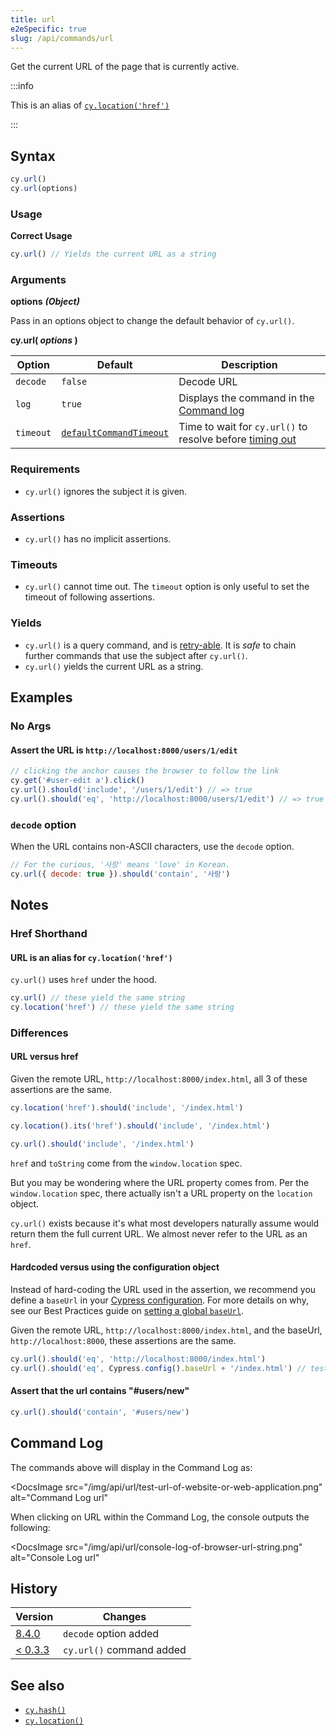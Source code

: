 ```yaml
---
title: url
e2eSpecific: true
slug: /api/commands/url
---
```


Get the current URL of the page that is currently active.

:::info

This is an alias of [`cy.location('href')`](/api/commands/location)

:::

## Syntax

```javascript
cy.url()
cy.url(options)
```

### Usage

**<Icon name="check-circle" color="green" /> Correct Usage**

```javascript
cy.url() // Yields the current URL as a string
```

### Arguments

**<Icon name="angle-right" /> options** **_(Object)_**

Pass in an options object to change the default behavior of `cy.url()`.

**cy.url( _options_ )**

| Option    | Default                                                              | Description                                                                              |
| --------- | -------------------------------------------------------------------- | ---------------------------------------------------------------------------------------- |
| `decode`  | `false`                                                              | Decode URL                                                                               |
| `log`     | `true`                                                               | Displays the command in the [Command log](/guides/core-concepts/cypress-app#Command-Log) |
| `timeout` | [`defaultCommandTimeout`](/guides/references/configuration#Timeouts) | Time to wait for `cy.url()` to resolve before [timing out](#Timeouts)                    |

### Requirements [<Icon name="question-circle"/>](/guides/core-concepts/introduction-to-cypress#Chains-of-Commands)

- `cy.url()` ignores the subject it is given.

### Assertions [<Icon name="question-circle"/>](/guides/core-concepts/introduction-to-cypress#Assertions)

- `cy.url()` has no implicit assertions.

### Timeouts [<Icon name="question-circle"/>](/guides/core-concepts/introduction-to-cypress#Timeouts)

- `cy.url()` cannot time out. The `timeout` option is only useful to set the
  timeout of following assertions.

### Yields [<Icon name="question-circle"/>](/guides/core-concepts/introduction-to-cypress#Subject-Management)

- `cy.url()` is a query command, and is
  [retry-able](/guides/core-concepts/retry-ability#Commands-Queries-and-Assertions).
  It is _safe_ to chain further commands that use the subject after `cy.url()`.
- `cy.url()` yields the current URL as a string.

## Examples

### No Args

#### Assert the URL is `http://localhost:8000/users/1/edit`

```javascript
// clicking the anchor causes the browser to follow the link
cy.get('#user-edit a').click()
cy.url().should('include', '/users/1/edit') // => true
cy.url().should('eq', 'http://localhost:8000/users/1/edit') // => true
```

### `decode` option

When the URL contains non-ASCII characters, use the `decode` option.

```javascript
// For the curious, '사랑' means 'love' in Korean.
cy.url({ decode: true }).should('contain', '사랑')
```

## Notes

### Href Shorthand

#### URL is an alias for `cy.location('href')`

`cy.url()` uses `href` under the hood.

```javascript
cy.url() // these yield the same string
cy.location('href') // these yield the same string
```

### Differences

#### URL versus href

Given the remote URL, `http://localhost:8000/index.html`, all 3 of these
assertions are the same.

```javascript
cy.location('href').should('include', '/index.html')

cy.location().its('href').should('include', '/index.html')

cy.url().should('include', '/index.html')
```

`href` and `toString` come from the `window.location` spec.

But you may be wondering where the URL property comes from. Per the
`window.location` spec, there actually isn't a URL property on the `location`
object.

`cy.url()` exists because it's what most developers naturally assume would
return them the full current URL. We almost never refer to the URL as an `href`.

#### Hardcoded versus using the configuration object

Instead of hard-coding the URL used in the assertion, we recommend you define a
`baseUrl` in your [Cypress configuration](/guides/references/configuration). For
more details on why, see our Best Practices guide on
[setting a global `baseUrl`](/guides/references/best-practices#Setting-a-global-baseUrl).

Given the remote URL, `http://localhost:8000/index.html`, and the baseUrl,
`http://localhost:8000`, these assertions are the same.

```javascript
cy.url().should('eq', 'http://localhost:8000/index.html')
cy.url().should('eq', Cypress.config().baseUrl + '/index.html') // tests won't fail in case the port changes
```

#### Assert that the url contains "#users/new"

```javascript
cy.url().should('contain', '#users/new')
```

## Command Log

The commands above will display in the Command Log as:

<DocsImage
  src="/img/api/url/test-url-of-website-or-web-application.png"
  alt="Command Log url"
></DocsImage>

When clicking on URL within the Command Log, the console outputs the following:

<DocsImage
  src="/img/api/url/console-log-of-browser-url-string.png"
  alt="Console Log url"
></DocsImage>

## History

| Version                                       | Changes                  |
| --------------------------------------------- | ------------------------ |
| [8.4.0](/guides/references/changelog#8-4-0)   | `decode` option added    |
| [< 0.3.3](/guides/references/changelog#0-3-3) | `cy.url()` command added |

## See also

- [`cy.hash()`](/api/commands/hash)
- [`cy.location()`](/api/commands/location)
